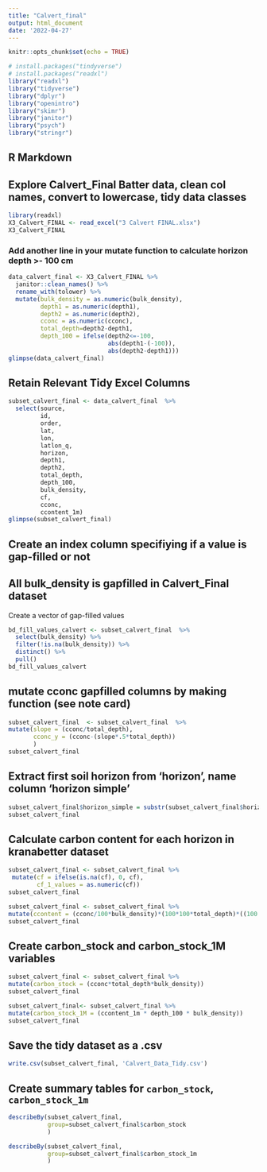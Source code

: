 ```yaml
---
title: "Calvert_final"
output: html_document
date: '2022-04-27'
---
```


```r
knitr::opts_chunk$set(echo = TRUE)
```

```r
# install.packages("tindyverse")
# install.packages("readxl")
library("readxl")
library("tidyverse")
library("dplyr")
library("openintro")
library("skimr")
library("janitor")
library("psych")
library("stringr")
```


## R Markdown
## Explore Calvert_Final Batter data, clean col names, convert to lowercase, tidy data classes
```r
library(readxl)
X3_Calvert_FINAL <- read_excel("3 Calvert FINAL.xlsx")
X3_Calvert_FINAL
```


### Add another line in your mutate function to calculate horizon depth >- 100 cm

```r
data_calvert_final <- X3_Calvert_FINAL %>%  
  janitor::clean_names() %>% 
  rename_with(tolower) %>%
  mutate(bulk_density = as.numeric(bulk_density),
         depth1 = as.numeric(depth1),
         depth2 = as.numeric(depth2),
         cconc = as.numeric(cconc),
         total_depth=depth2-depth1,
         depth_100 = ifelse(depth2<=-100,
                            abs(depth1-(-100)),
                            abs(depth2-depth1)))
glimpse(data_calvert_final)
```
## Retain Relevant Tidy Excel Columns

```r
subset_calvert_final <- data_calvert_final  %>% 
  select(source, 
         id, 
         order, 
         lat, 
         lon, 
         latlon_q, 
         horizon, 
         depth1, 
         depth2, 
         total_depth,
         depth_100,
         bulk_density, 
         cf, 
         cconc,
         ccontent_1m)
glimpse(subset_calvert_final)
``` 
## Create an index column specifiying if a value is gap-filled or not
## All bulk_density is gapfilled in Calvert_Final dataset

Create a vector of gap-filled values

```r
bd_fill_values_calvert <- subset_calvert_final  %>%
  select(bulk_density) %>%
  filter(!is.na(bulk_density)) %>% 
  distinct() %>% 
  pull() 
bd_fill_values_calvert
```

## mutate cconc gapfilled columns by making function (see note card)

```r
subset_calvert_final  <- subset_calvert_final  %>%
mutate(slope = (cconc/total_depth),
       cconc_y = (cconc-(slope*.5*total_depth))
       )
subset_calvert_final 
```


## Extract first soil horizon from 'horizon', name column 'horizon simple'
```r
subset_calvert_final$horizon_simple = substr(subset_calvert_final$horizon,1,1)
subset_calvert_final
```
## Calculate carbon content for each horizon in kranabetter dataset

```r
subset_calvert_final <- subset_calvert_final %>%
 mutate(cf = ifelse(is.na(cf), 0, cf),
        cf_1_values = as.numeric(cf))
subset_calvert_final
```

```r
subset_calvert_final <- subset_calvert_final %>%
mutate(ccontent = (cconc/100*bulk_density)*(100*100*total_depth)*((100 - cf)/100))
subset_calvert_final
```
## Create carbon_stock and carbon_stock_1M variables
```r
subset_calvert_final <- subset_calvert_final %>%
mutate(carbon_stock = (cconc*total_depth*bulk_density))
subset_calvert_final
```
```r
subset_calvert_final<- subset_calvert_final %>%
mutate(carbon_stock_1M = (ccontent_1m * depth_100 * bulk_density))
subset_calvert_final
```

## Save the tidy dataset as a .csv

```r
write.csv(subset_calvert_final, 'Calvert_Data_Tidy.csv')
```

## Create summary tables for `carbon_stock`, `carbon_stock_1m`

```r
describeBy(subset_calvert_final, 
           group=subset_calvert_final$carbon_stock
           )
```

```r
describeBy(subset_calvert_final, 
           group=subset_calvert_final$carbon_stock_1m
           )
```

